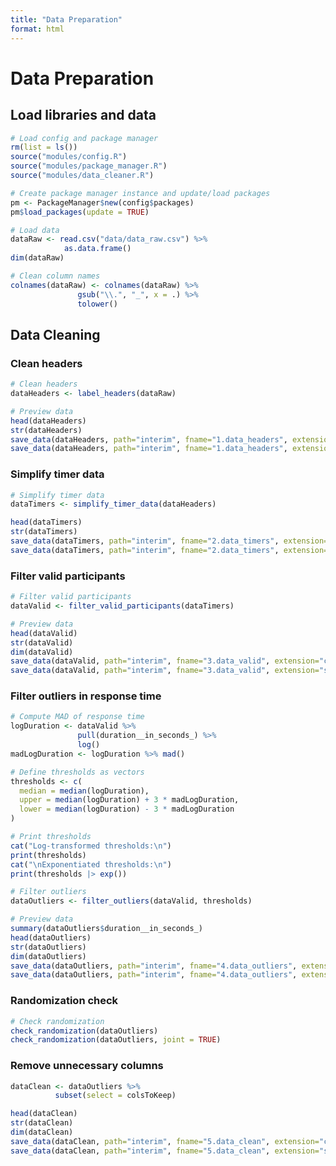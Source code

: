 ```yaml
---
title: "Data Preparation"
format: html
---
```


# Data Preparation

## Load libraries and data
```r
# Load config and package manager
rm(list = ls())
source("modules/config.R")
source("modules/package_manager.R")
source("modules/data_cleaner.R")
```

```r
# Create package manager instance and update/load packages
pm <- PackageManager$new(config$packages)
pm$load_packages(update = TRUE)
```

```r
# Load data
dataRaw <- read.csv("data/data_raw.csv") %>%
            as.data.frame()
dim(dataRaw)
```

```r
# Clean column names
colnames(dataRaw) <- colnames(dataRaw) %>%
               gsub("\\.", "_", x = .) %>%
               tolower()
```

## Data Cleaning

### Clean headers
```r
# Clean headers
dataHeaders <- label_headers(dataRaw)

# Preview data
head(dataHeaders)
str(dataHeaders)
save_data(dataHeaders, path="interim", fname="1.data_headers", extension="csv")
save_data(dataHeaders, path="interim", fname="1.data_headers", extension="sav")
```

### Simplify timer data
```r
# Simplify timer data
dataTimers <- simplify_timer_data(dataHeaders)

head(dataTimers)
str(dataTimers)
save_data(dataTimers, path="interim", fname="2.data_timers", extension="csv")
save_data(dataTimers, path="interim", fname="2.data_timers", extension="sav")
```

### Filter valid participants
```r
# Filter valid participants
dataValid <- filter_valid_participants(dataTimers)

# Preview data
head(dataValid)
str(dataValid)
dim(dataValid)
save_data(dataValid, path="interim", fname="3.data_valid", extension="csv")
save_data(dataValid, path="interim", fname="3.data_valid", extension="sav")
```

### Filter outliers in response time

```r
# Compute MAD of response time
logDuration <- dataValid %>% 
               pull(duration__in_seconds_) %>% 
               log() 
madLogDuration <- logDuration %>% mad()

# Define thresholds as vectors
thresholds <- c(
  median = median(logDuration),
  upper = median(logDuration) + 3 * madLogDuration,
  lower = median(logDuration) - 3 * madLogDuration
)

# Print thresholds
cat("Log-transformed thresholds:\n")
print(thresholds)
cat("\nExponentiated thresholds:\n")
print(thresholds |> exp())
```

```r
# Filter outliers
dataOutliers <- filter_outliers(dataValid, thresholds)

# Preview data
summary(dataOutliers$duration__in_seconds_)
head(dataOutliers)
str(dataOutliers)
dim(dataOutliers)
save_data(dataOutliers, path="interim", fname="4.data_outliers", extension="csv")
save_data(dataOutliers, path="interim", fname="4.data_outliers", extension="sav")
```

### Randomization check

```r
# Check randomization
check_randomization(dataOutliers)
check_randomization(dataOutliers, joint = TRUE)
```

### Remove unnecessary columns

```r
dataClean <- dataOutliers %>%
          subset(select = colsToKeep)

head(dataClean)
str(dataClean)
dim(dataClean)
save_data(dataClean, path="interim", fname="5.data_clean", extension="csv")
save_data(dataClean, path="interim", fname="5.data_clean", extension="sav")
```


